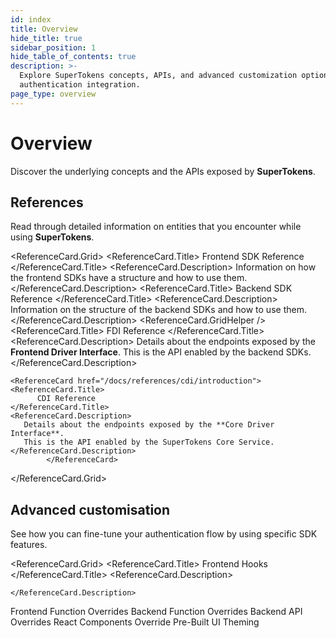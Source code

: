 ```yaml
---
id: index
title: Overview
hide_title: true
sidebar_position: 1
hide_table_of_contents: true
description: >-
  Explore SuperTokens concepts, APIs, and advanced customization options for
  authentication integration.
page_type: overview
---
```



# Overview

Discover the underlying concepts and the APIs exposed by **SuperTokens**.

## References

Read through detailed information on entities that you encounter while using **SuperTokens**.

<ReferenceCard.Grid>
  <ReferenceCard href="/docs/references/frontend-sdks/reference">
    <ReferenceCard.Title>
        Frontend SDK Reference
    </ReferenceCard.Title>
    <ReferenceCard.Description>
       Information on how the frontend SDKs have a structure and how to use them.
    </ReferenceCard.Description>
			</ReferenceCard>
  <ReferenceCard href="/docs/references/backend-sdks/reference">
    <ReferenceCard.Title>
        Backend SDK Reference
    </ReferenceCard.Title>
    <ReferenceCard.Description>
       Information on the structure of the backend SDKs and how to use them.
    </ReferenceCard.Description>
			</ReferenceCard>
<ReferenceCard.GridHelper />
    <ReferenceCard href="/docs/references/fdi/introduction">
    <ReferenceCard.Title>
          FDI Reference
    </ReferenceCard.Title>
    <ReferenceCard.Description>
       Details about the endpoints exposed by the **Frontend Driver Interface**.
       This is the API enabled by the backend SDKs.
    </ReferenceCard.Description>
			</ReferenceCard>

    <ReferenceCard href="/docs/references/cdi/introduction">
    <ReferenceCard.Title>
          CDI Reference
    </ReferenceCard.Title>
    <ReferenceCard.Description>
       Details about the endpoints exposed by the **Core Driver Interface**.
       This is the API enabled by the SuperTokens Core Service.
    </ReferenceCard.Description>
			</ReferenceCard>
		
</ReferenceCard.Grid>



## Advanced customisation

See how you can fine-tune your authentication flow by using specific SDK features.


<ReferenceCard.Grid>
  <ReferenceCard href="/docs/references/frontend-sdks/hooks">
    <ReferenceCard.Title>
      Frontend Hooks 
    </ReferenceCard.Title>
    <ReferenceCard.Description>
    
    </ReferenceCard.Description>
  </ReferenceCard>
  <ReferenceCard href="/docs/references/frontend-sdks/function-overrides">
    <ReferenceCard.Title>
      Frontend Function Overrides
    </ReferenceCard.Title>
    <ReferenceCard.Description>
    </ReferenceCard.Description>
  </ReferenceCard>
<ReferenceCard.GridHelper />

  <ReferenceCard href="/docs/references/backend-sdks/function-overrides">
    <ReferenceCard.Title>
      Backend Function Overrides
    </ReferenceCard.Title>
    <ReferenceCard.Description>
    </ReferenceCard.Description>
  </ReferenceCard>

  <ReferenceCard href="/docs/references/backend-sdks/api-overrides">
    <ReferenceCard.Title>
      Backend API Overrides
    </ReferenceCard.Title>
    <ReferenceCard.Description>
    </ReferenceCard.Description>
  </ReferenceCard>
<ReferenceCard.GridHelper />
  <ReferenceCard href="/docs/references/frontend-sdks/prebuilt-ui/override-react-components">
    <ReferenceCard.Title>
      React Components Override
    </ReferenceCard.Title>
    <ReferenceCard.Description>
    </ReferenceCard.Description>
  </ReferenceCard>
  <ReferenceCard href="/docs/references/frontend-sdks/prebuilt-ui/changing-colours">
    <ReferenceCard.Title>
      Pre-Built UI Theming 
    </ReferenceCard.Title>
    <ReferenceCard.Description>
    </ReferenceCard.Description>
  </ReferenceCard>
</ReferenceCard.Grid>


